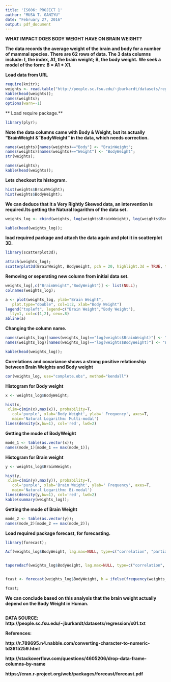 ```yaml
---
title: 'IS606: PROJECT 1'
author: "MUSA T. GANIYU"
date: "February 27, 2016"
output: pdf_document
---
```


**WHAT IMPACT DOES BODY WEIGHT HAVE ON BRAIN WEIGHT?**

**The data records the average weight of the brain and body for a number of mammal species.**
**There are 62 rows of data.  The 3 data columns include:**
**I,  the index, A1, the brain weight;**
**B,  the body weight.**
**We seek a model of the form:**
**B = A1 * X1.**

**Load data from URL **
```r
require(knitr);
weights <- read.table("http://people.sc.fsu.edu/~jburkardt/datasets/regression/x01.txt", skip = 32, header = TRUE, sep = "")
kable(head(weights));
names(weights);
options(warn=-1)
```
** Load require package.**
```r
library(plyr);

```
**Note the data columns came with Body & Weight, but its actually "BrainWeight & "BodyWeight" in the data, which needs correction.**
```r
names(weights)[names(weights)=="Body"] <- "BrainWeight";
names(weights)[names(weights)=="Weight"] <- "BodyWeight";
str(weights);

names(weights);
kable(head(weights));
```

**Lets checkout its histogram.**
```r
hist(weights$BrainWeight);
hist(weights$BodyWeight);
```

**We can deduce that it a Very Rightly Skewed data, an intervention is required.Its getting the Natural logarithm of the data set.**
```r

weights_log <- cbind(weights, log(weights$BrainWeight), log(weights$BodyWeight));

kable(head(weights_log));
```

**load required package and attach the data again and plot it in scatterplot 3D.**
```r
library(scatterplot3d);

attach(weights_log);
scatterplot3d(BrainWeight, BodyWeight, pch = 20, highlight.3d = TRUE, type = "h", main = "3D ScatterPlots"); 
```


**Removing or seperating new column from initial data set.**
```r

weights_log[,c("BrainWeight","BodyWeight")] <- list(NULL);
colnames(weights_log);

a <- plot(weights_log, ylab="Brain Weight",
   plot.type="double", col=1:2, xlab="Body Weight")
legend("topleft", legend=c("Brain Weight","Body Weight"),
  lty=1, col=c(1,2), cex=.8)
abline(a)
```


**Changing the column name.**
```r
names(weights_log)[names(weights_log)=="log(weights$BrainWeight)"] <- "BrainWeights";
names(weights_log)[names(weights_log)=="log(weights$BodyWeight)"] <- "BodyWeight";

kable(head(weights_log));
```

**Correlations and covariance shows a strong positive relationship between Brain Weights and Body weight**
```r
cor(weights_log, use="complete.obs", method="kendall")


```

**Histogram for Body weight**
```r
x <- weights_log$BodyWeight;

hist(x, 
 xlim=c(min(x),max(x)), probability=T, 
   col='purple', xlab='Body Weight', ylab=' Frequency', axes=T,
   main='Natural Logarithm: Multi-modal')
lines(density(x,bw=1), col='red', lwd=2)
```


**Getting the mode of BodyWeight**
```r
mode_1 <- table(as.vector(x));
names(mode_1)[mode_1 == max(mode_1)];
```


**Histogram for Brain weight**
```r
y <- weights_log$BrainWeight;

hist(y, 
 xlim=c(min(y),max(y)), probability=T, 
   col='purple', xlab='Brain Weight', ylab=' Frequency', axes=T,
   main='Natural Logarithm: Bi-modal')
lines(density(y,bw=1), col='red', lwd=2)
kable(summary(weights_log));
```


**Getting the mode of Brain Weight**
```r
mode_2 <- table(as.vector(y));
names(mode_2)[mode_2 == max(mode_2)];

```

**Load required package forecast, for forecasting.**
```r
library(forecast);

Acf(weights_log$BodyWeight, lag.max=NULL, type=c("correlation", "partial"), plot=TRUE, main=NULL, xlim=NULL, ylim=NULL, xlab="Lag", ylab=NULL, na.action=na.contiguous); 


taperedacf(weights_log$BodyWeight, lag.max=NULL, type=c("correlation", "partial"), plot=TRUE, calc.ci=TRUE, level=95, nsim=100, xlim=NULL, ylim=NULL, xlab="Lag", ylab=NULL); 


fcast <- forecast(weights_log$BodyWeight, h = ifelse(frequency(weights_log$BodyWeight) > 1, 2 * frequency(weights_log$BodyWeight), 10) , level=c(68, 95, 99.7), fan=FALSE, robust=FALSE, lambda=NULL, find.frequency=FALSE, allow.multiplicative.trend=FALSE);

fcast;

```

**We can conclude based on this analysis that the brain weight actually depend on the Body Weight in Human.**

```r
```

**DATA SOURCE: http://people.sc.fsu.edu/~jburkardt/datasets/regression/x01.txt**

**References:**

**http://r.789695.n4.nabble.com/converting-character-to-numeric-td3615259.html**

**http://stackoverflow.com/questions/4605206/drop-data-frame-columns-by-name**

**https://cran.r-project.org/web/packages/forecast/forecast.pdf**

